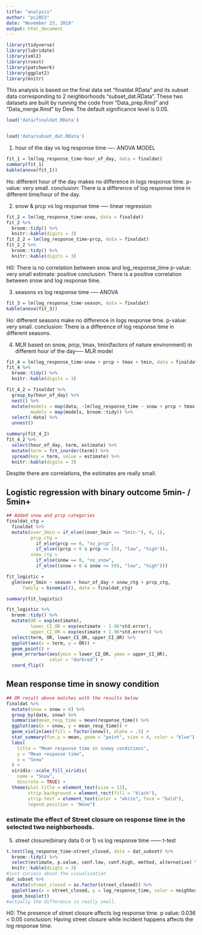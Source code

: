```yaml
---
title: "analysis"
author: "pc2853"
date: "November 23, 2018"
output: html_document
---
```


```r
library(tidyverse)
library(lubridate)
library(xml2)
library(rvest)
library(patchwork)
library(ggplot2)
library(knitr)
```

This analysis is based on the final data set "finaldat.RData" and its subset data corresponding to 2 neighborhoods "subset_dat.RData". These two datasets are built by running the code from "Data_prep.Rmd" and "Data_merge.Rmd" by Dew. The default significance level is 0.05.

```r
load('data/finaldat.RData')


load('data/subset_dat.RData')


```

1. hour of the day vs log response time ---- ANOVA MODEL

```r
fit_1 = lm(log_response_time~hour_of_day, data = finaldat)
summary(fit_1)
kable(anova(fit_1))
```

Ho: different hour of the day makes no difference in logs response time.
p-value: very small.
conclusion: There is a difference of log response time in different time/hour of the day.

2. snow & prcp vs log response time ----- linear regression
```r
fit_2 = lm(log_response_time~snow, data = finaldat)
fit_2 %>% 
  broom::tidy() %>% 
  knitr::kable(digits = 3)
fit_2_2 = lm(log_response_time~prcp, data = finaldat)
fit_2_2 %>% 
  broom::tidy() %>% 
  knitr::kable(digits = 3)

```


H0: There is no correlation between snow and log_response_time
p-value: very small
estimate: positive
conclusion: There is a positive correlation between snow and log response time. 

3. seasons vs log response time ----- ANOVA
```r
fit_3 = lm(log_response_time~season, data = finaldat)
kable(anova(fit_3))
```

Ho: different seasons make no difference in logs response time.
p-value: very small.
conclusion: There is a difference of log response time in different seasons.

4. MLR based on snow, prcp, tmax, tmin(factors of nature environment) in different hour of the day----- MLR model
```r
fit_4 = lm(log_response_time~snow + prcp + tmax + tmin, data = finaldat)
fit_4 %>% 
  broom::tidy() %>% 
  knitr::kable(digits = 3)

fit_4_2 = finaldat %>% 
  group_by(hour_of_day) %>% 
  nest() %>% 
  mutate(models = map(data, ~lm(log_response_time ~ snow + prcp + tmax + tmin, data = .x)),
         models = map(models, broom::tidy)) %>% 
  select(-data) %>% 
  unnest()

summary(fit_4_2)
fit_4_2 %>% 
  select(hour_of_day, term, estimate) %>% 
  mutate(term = fct_inorder(term)) %>% 
  spread(key = term, value = estimate) %>% 
  knitr::kable(digits = 3)
```

Despite there are correlations, the estimates are really small. 

## Logistic regression with binary outcome 5min- / 5min+
```r
## Added snow and prcp categories
finaldat_ctg = 
  finaldat %>% 
  mutate(over_5min = if_else((over_5min == "5min-"), 0, 1),
         prcp_ctg = 
           if_else(prcp == 0, "no_prcp",
           if_else((prcp > 0 & prcp <= 25), "low", "high")),
         snow_ctg = 
           if_else(snow == 0, "no_snow",
           if_else((snow > 0 & snow <= 50), "low", "high"))) 

fit_logistic =
  glm(over_5min ~ season + hour_of_day + snow_ctg + prcp_ctg, 
      family = binomial(), data = finaldat_ctg)

summary(fit_logistic)

fit_logistic %>% 
  broom::tidy() %>% 
  mutate(OR = exp(estimate),
         lower_CI_OR = exp(estimate - 1.96*std.error),
         upper_CI_OR = exp(estimate + 1.96*std.error)) %>% 
  select(term, OR, lower_CI_OR, upper_CI_OR) %>% 
  ggplot(aes(x = term, y = OR)) + 
  geom_point() + 
  geom_errorbar(aes(ymin = lower_CI_OR, ymax = upper_CI_OR), 
                color = "darkred") +
  coord_flip()
```

## Mean response time in snowy condition

```r
## OR result above matches with the results below
finaldat %>% 
  mutate(snow = snow > 0) %>%
  group_by(date, snow) %>% 
  summarise(mean_resp_time = mean(response_time)) %>% 
  ggplot(aes(x = snow, y = mean_resp_time)) +
  geom_violin(aes(fill = factor(snow)), alpha = .5) +
  stat_summary(fun.y = mean, geom = "point", size = 4, color = "blue") +
  labs(
    title = "Mean response time in snowy conditions",
    y = "Mean response time",
    x = "Snow"
  ) +
  viridis::scale_fill_viridis(
    name = "Snow",
    discrete = TRUE) +
  theme(plot.title = element_text(size = 12),
        strip.background = element_rect(fill = "black"),
        strip.text = element_text(color = "white", face = "bold"),
        legend.position = "None") 
```


### estimate the effect of Street closure on response time in the selected two neighborhoods. 
5. street closure(binary data 0 or 1) vs log response time ------ t-test
```r
t.test(log_response_time~street_closed, data = dat_subset) %>% 
  broom::tidy() %>% 
  select(estimate, p.value, conf.low, conf.high, method, alternative) %>% 
  knitr::kable(diigts = 3)
#just curious about the visualization
dat_subset %>% 
  mutate(street_closed = as.factor(street_closed)) %>% 
  ggplot(aes(x = street_closed, y = log_response_time, color = neighborhood)) + 
  geom_boxplot()
#actually the difference is really small.  

```

H0: The presence of street closure affects log response time.
p value: 0.036 < 0.05
conclusion: Having street closure while incident happens affects the log response time. 

